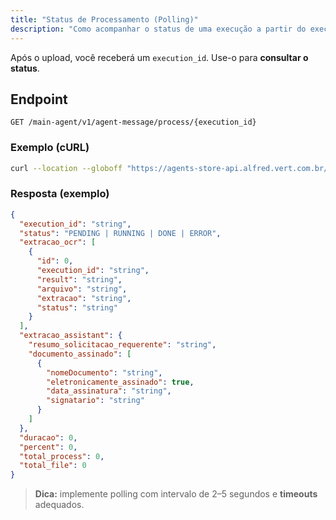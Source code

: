 ```yaml
---
title: "Status de Processamento (Polling)"
description: "Como acompanhar o status de uma execução a partir do execution_id."
---
```


Após o upload, você receberá um `execution_id`. Use-o para **consultar o status**.

## Endpoint

```
GET /main-agent/v1/agent-message/process/{execution_id}
```

### Exemplo (cURL)
```bash
curl --location --globoff "https://agents-store-api.alfred.vert.com.br/main-agent/v1/agent-message/process/<EXECUTION_ID>"   --header "accept: application/json"   --header "Authorization: Bearer <JWT>"
```

### Resposta (exemplo)
```json
{
  "execution_id": "string",
  "status": "PENDING | RUNNING | DONE | ERROR",
  "extracao_ocr": [
    {
      "id": 0,
      "execution_id": "string",
      "result": "string",
      "arquivo": "string",
      "extracao": "string",
      "status": "string"
    }
  ],
  "extracao_assistant": {
    "resumo_solicitacao_requerente": "string",
    "documento_assinado": [
      {
        "nomeDocumento": "string",
        "eletronicamente_assinado": true,
        "data_assinatura": "string",
        "signatario": "string"
      }
    ]
  },
  "duracao": 0,
  "percent": 0,
  "total_process": 0,
  "total_file": 0
}
```

> **Dica:** implemente polling com intervalo de 2–5 segundos e **timeouts** adequados.

